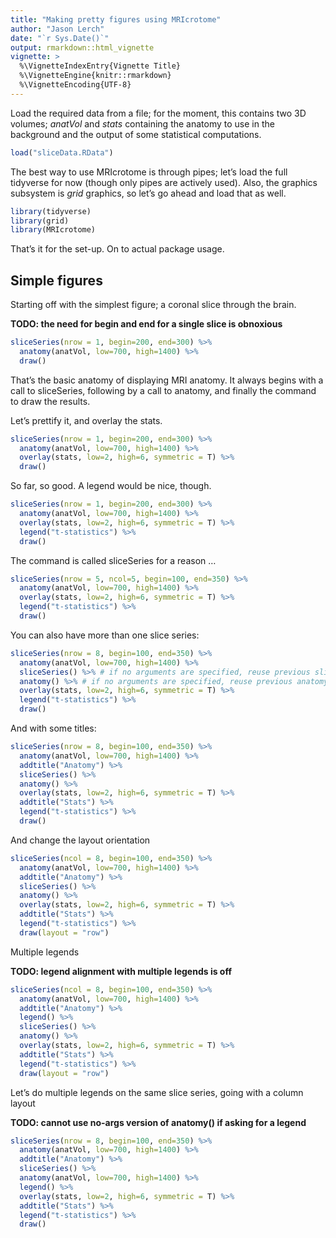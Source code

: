 ```yaml
---
title: "Making pretty figures using MRIcrotome"
author: "Jason Lerch"
date: "`r Sys.Date()`"
output: rmarkdown::html_vignette
vignette: >
  %\VignetteIndexEntry{Vignette Title}
  %\VignetteEngine{knitr::rmarkdown}
  %\VignetteEncoding{UTF-8}
---
```


Load the required data from a file; for the moment, this contains two 3D volumes; _anatVol_ and _stats_ containing the anatomy to use in the background and the output of some statistical computations.

```r
load("sliceData.RData")
```

The best way to use MRIcrotome is through pipes; let's load the full tidyverse for now (though only pipes are actively used). Also, the graphics subsystem is _grid_ graphics, so let's go ahead and load that as well.

```r
library(tidyverse)
library(grid)
library(MRIcrotome)
```

That's it for the set-up. On to actual package usage.

## Simple figures

Starting off with the simplest figure; a coronal slice through the brain.

**TODO: the need for begin and end for a single slice is obnoxious**

```r
sliceSeries(nrow = 1, begin=200, end=300) %>% 
  anatomy(anatVol, low=700, high=1400) %>% 
  draw()
```

That's the basic anatomy of displaying MRI anatomy. It always begins with a call to sliceSeries, following by a call to anatomy, and finally the command to draw the results.

Let's prettify it, and overlay the stats.

```r
sliceSeries(nrow = 1, begin=200, end=300) %>% 
  anatomy(anatVol, low=700, high=1400) %>% 
  overlay(stats, low=2, high=6, symmetric = T) %>%
  draw()
```

So far, so good. A legend would be nice, though.

```r
sliceSeries(nrow = 1, begin=200, end=300) %>% 
  anatomy(anatVol, low=700, high=1400) %>% 
  overlay(stats, low=2, high=6, symmetric = T) %>%
  legend("t-statistics") %>%
  draw()
```

The command is called sliceSeries for a reason ...

```r
sliceSeries(nrow = 5, ncol=5, begin=100, end=350) %>% 
  anatomy(anatVol, low=700, high=1400) %>% 
  overlay(stats, low=2, high=6, symmetric = T) %>%
  legend("t-statistics") %>%
  draw()
```

You can also have more than one slice series:

```r
sliceSeries(nrow = 8, begin=100, end=350) %>% 
  anatomy(anatVol, low=700, high=1400) %>% 
  sliceSeries() %>% # if no arguments are specified, reuse previous sliceSeries args
  anatomy() %>% # if no arguments are specified, reuse previous anatomy call
  overlay(stats, low=2, high=6, symmetric = T) %>%
  legend("t-statistics") %>%
  draw()
```

And with some titles:

```r
sliceSeries(nrow = 8, begin=100, end=350) %>% 
  anatomy(anatVol, low=700, high=1400) %>% 
  addtitle("Anatomy") %>%
  sliceSeries() %>%
  anatomy() %>%
  overlay(stats, low=2, high=6, symmetric = T) %>%
  addtitle("Stats") %>%
  legend("t-statistics") %>%
  draw()
```

And change the layout orientation

```r
sliceSeries(ncol = 8, begin=100, end=350) %>% 
  anatomy(anatVol, low=700, high=1400) %>% 
  addtitle("Anatomy") %>%
  sliceSeries() %>%
  anatomy() %>%
  overlay(stats, low=2, high=6, symmetric = T) %>%
  addtitle("Stats") %>%
  legend("t-statistics") %>%
  draw(layout = "row")
```

Multiple legends

**TODO: legend alignment with multiple legends is off**
```r
sliceSeries(ncol = 8, begin=100, end=350) %>% 
  anatomy(anatVol, low=700, high=1400) %>% 
  addtitle("Anatomy") %>%
  legend() %>%
  sliceSeries() %>%
  anatomy() %>%
  overlay(stats, low=2, high=6, symmetric = T) %>%
  addtitle("Stats") %>%
  legend("t-statistics") %>%
  draw(layout = "row")
```

Let's do multiple legends on the same slice series, going with a column layout

**TODO: cannot use no-args version of anatomy() if asking for a legend**
```r
sliceSeries(nrow = 8, begin=100, end=350) %>% 
  anatomy(anatVol, low=700, high=1400) %>% 
  addtitle("Anatomy") %>%
  sliceSeries() %>%
  anatomy(anatVol, low=700, high=1400) %>%
  legend() %>%
  overlay(stats, low=2, high=6, symmetric = T) %>%
  addtitle("Stats") %>%
  legend("t-statistics") %>%
  draw()
```
